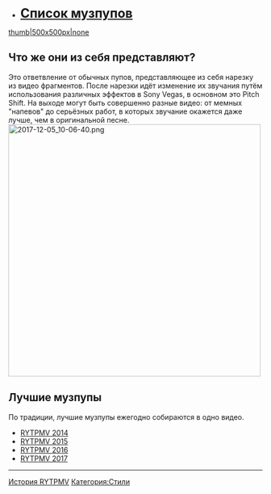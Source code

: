 
*'''<span style="font-size:25px;">[[:Категория:Музпупы|Список музпупов]] </span>'''
[[Файл:Hdq460G7IFM.jpg|thumb|500x500px|none]]
==Что же они из себя представляют?==
Это ответвление от обычных пупов, представляющее из себя нарезку из видео фрагментов. После нарезки идёт изменение их звучания путём использования различных эффектов в Sony Vegas, в основном это Pitch Shift. На выходе могут быть совершенно разные видео: от мемных "напевов" до серьёзных работ, в которых звучание окажется даже лучше, чем в оригинальной песне.
[[File:2017-12-05 10-06-40.png|none|thumb|500x500px]]
==Лучшие музпупы==
По традиции, лучшие музпупы ежегодно собираются в одно видео.
*[https://www.youtube.com/watch?v=PTQCsMaZ9VI RYTPMV 2014]
*[https://www.youtube.com/watch?v=IfUQSom0c2w RYTPMV 2015]
*[https://www.youtube.com/watch?v=_Xjdk2m9EHc&t=160s RYTPMV 2016]
*[https://youtu.be/RKBGL-H9Q6A RYTPMV 2017]

----
[[История RYTPMV]]
[[Категория:Стили]]